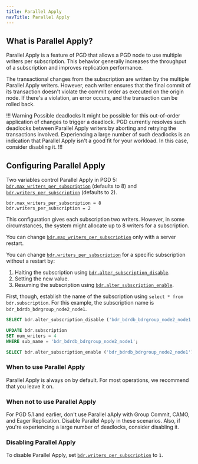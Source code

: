 ```yaml
---
title: Parallel Apply
navTitle: Parallel Apply
---
```


## What is Parallel Apply?

Parallel Apply is a feature of PGD that allows a PGD node to use multiple writers per subscription. This behavior generally increases the throughput of a subscription and improves replication performance.

The transactional changes from the subscription are written by the multiple Parallel Apply writers. However, each writer ensures that the final commit of its transaction doesn't violate the commit order as executed on the origin node. If there's a violation, an error occurs, and the transaction can be rolled back. 

!!! Warning Possible deadlocks
It might be possible for this out-of-order application of changes to trigger a deadlock. PGD currently resolves such deadlocks between Parallel Apply writers by aborting and retrying the transactions involved. Experiencing a large number of such deadlocks is an indication that Parallel Apply isn't a good fit for your workload. In this case, consider disabling it.
!!!

## Configuring Parallel Apply
Two variables control Parallel Apply in PGD 5: [`bdr.max_writers_per_subscription`](/pgd/latest/reference/pgd-settings#bdrmax_writers_per_subscription) (defaults to 8) and [`bdr.writers_per_subscription`](/pgd/latest/reference/pgd-settings#bdrwriters_per_subscription) (defaults to 2).

```plain
bdr.max_writers_per_subscription = 8
bdr.writers_per_subscription = 2
```

This configuration gives each subscription two writers. However, in some circumstances, the system might allocate up to 8 writers for a subscription.

You can change [`bdr.max_writers_per_subscription`](/pgd/latest/reference/pgd-settings#bdrmax_writers_per_subscription) only with a server restart.

You can change [`bdr.writers_per_subscription`](/pgd/latest/reference/pgd-settings#bdrwriters_per_subscription) for a specific subscription without a restart by:

1. Halting the subscription using [`bdr.alter_subscription_disable`](/pgd/latest/reference/nodes-management-interfaces#bdralter_subscription_disable). 
1. Setting the new value. 
1. Resuming the subscription using [`bdr.alter_subscription_enable`](/pgd/latest/reference/nodes-management-interfaces#bdralter_subscription_enable). 

First, though, establish the name of the subscription using `select * from bdr.subscription`. For this example, the subscription name is `bdr_bdrdb_bdrgroup_node2_node1`.


```sql
SELECT bdr.alter_subscription_disable ('bdr_bdrdb_bdrgroup_node2_node1');

UPDATE bdr.subscription
SET num_writers = 4
WHERE sub_name = 'bdr_bdrdb_bdrgroup_node2_node1';

SELECT bdr.alter_subscription_enable ('bdr_bdrdb_bdrgroup_node2_node1');
```

### When to use Parallel Apply

Parallel Apply is always on by default. For most operations, we recommend that you leave it on.

### When not to use Parallel Apply

For PGD 5.1 and earlier, don't use Parallel aAply with Group Commit, CAMO, and Eager Replication. Disable Parallel Apply in these scenarios. Also, if you're experiencing a large number of deadlocks, consider disabling it.

### Disabling Parallel Apply

To disable Parallel Apply, set [`bdr.writers_per_subscription`](/pgd/latest/reference/pgd-settings#bdrwriters_per_subscription) to `1`.
